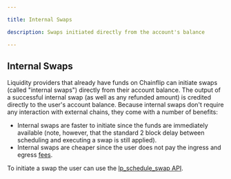 ```yaml
---

title: Internal Swaps

description: Swaps initiated directly from the account's balance

---
```


## Internal Swaps

Liquidity providers that already have funds on Chainflip can initiate swaps (called "internal swaps") directly from their account balance.
The output of a successful internal swap (as well as any refunded amount) is credited directly to the user's account balance.
Because internal swaps don't require any interaction with external chains, they come with a number of benefits:

- Internal swaps are faster to initiate since the funds are immediately available (note, however, that the standard 2 block delay between scheduling and executing a swap is still applied).
- Internal swaps are cheaper since the user does not pay the ingress and egress [fees](../../../concepts/swaps-amm/native-swap-flow#swap-fees-in-summary).

To initiate a swap the user can use the [lp_schedule_swap API](/lp/lp-api/requests#lp_schedule_swap).
